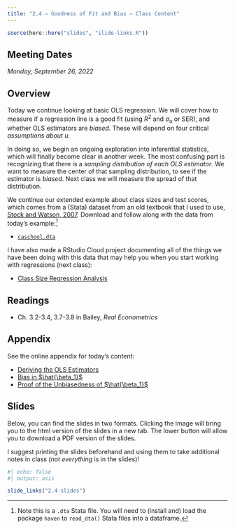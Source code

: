 ```yaml
---
title: "2.4 — Goodness of Fit and Bias — Class Content"
---
```


```r
source(here::here("slides", "slide-links.R"))
```

::: {.callout-note appearance="minimal"}
## Meeting Dates

*Monday, September 26, 2022*
:::

## <i class="fas fa-info-circle fa-lg"></i> Overview

Today we continue looking at basic OLS regression. We will cover how to measure if a regression line is a good fit (using $R^2$ and $\sigma_u$ or SER), and whether OLS estimators are *biased*. These will depend on four critical *assumptions about $u$.* 

In doing so, we begin an ongoing exploration into inferential statistics, which will finally become clear in another week. The most confusing part is recognizing that there is a *sampling distribution of each OLS estimator*. We want to measure the center of that sampling distribution, to see if the estimator is *biased*. Next class we will measure the spread of that distribution. 

We continue our extended example about class sizes and test scores, which comes from a (Stata) dataset from an old textbook that I used to use, [Stock and Watson, 2007](https://www.pearson.com/us/higher-education/product/Stock-Introduction-to-Econometrics-Update-3rd-Edition/9780133486872.html?tab=resources). Download and follow along with the data from today's example:[^1]

[^1]: Note this is a `.dta` Stata file. You will need to (install and) load the package `haven` to `read_dta()` Stata files into a dataframe.

-   [<i class="fas fa-table"></i> `caschool.dta`](http://metricsf22.classes.ryansafner.com/files/data/caschool.dta)

I have also made a RStudio Cloud project documenting all of the things we have been doing with this data that may help you when you start working with regressions (next class):

-   [<i class="fas fa-cloud"></i> Class Size Regression Analysis](https://rstudio.cloud/spaces/270168/content/4559643)

## <i class="fas fa-book-reader fa-lg"></i> Readings

-   <i class="fas fa-book"></i> Ch. 3.2-3.4, 3.7-3.8 in Bailey, *Real Econometrics*

## <i class="fas fa-sigma"></i> Appendix

See the online appendix for today's content:

- [Deriving the OLS Estimators](/resources/appendices/2.4-appendix.html#deriving-the-ols-estimators)
- [Bias in $\hat{\beta_1}$](/resources/appendices/2.4-appendix.html#bias-in-hatbeta_1)
- [Proof of the Unbiasedness of
 $\hat{\beta_1}$](/resources/appendices/2.4-appendix.html#proof-of-the-unbiasedness-of-hatbeta_1)

## <i class="fas fa-chalkboard-teacher"></i> Slides

Below, you can find the slides in two formats. Clicking the image will bring you to the html version of the slides in a new tab. The lower button will allow you to download a PDF version of the slides.

I suggest printing the slides beforehand and using them to take additional notes in class (*not everything* is in the slides)!

```r
#| echo: false
#| output: asis

slide_links("2.4-slides")
```
